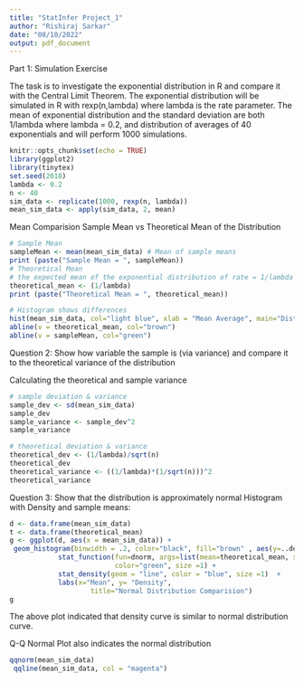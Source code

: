 ```yaml
---
title: "StatInfer Project_1"
author: "Rishiraj Sarkar"
date: "08/10/2022"
output: pdf_document
---
```


Part 1: Simulation Exercise

The task is to investigate the exponential distribution in R and compare it with the Central Limit Theorem. The exponential distribution will be simulated in R with rexp(n,lambda) where lambda is the rate parameter. The mean of exponential distribution and the standard deviation are both 1/lambda where lambda = 0.2, and distribution of averages of 40 exponentials and will perform 1000 simulations.

```r
knitr::opts_chunk$set(echo = TRUE)
library(ggplot2)
library(tinytex)
set.seed(2018)
lambda <- 0.2
n <- 40
sim_data <- replicate(1000, rexp(n, lambda))
mean_sim_data <- apply(sim_data, 2, mean)
```
Mean Comparision
Sample Mean vs Theoretical Mean of the Distribution

```r
# Sample Mean
sampleMean <- mean(mean_sim_data) # Mean of sample means
print (paste("Sample Mean = ", sampleMean))
# Theoretical Mean
# the expected mean of the exponential distribution of rate = 1/lambda
theoretical_mean <- (1/lambda)
print (paste("Theoretical Mean = ", theoretical_mean))
```
```r
# Histogram shows differences
hist(mean_sim_data, col="light blue", xlab = "Mean Average", main="Distribution of Exponential Average")
abline(v = theoretical_mean, col="brown")
abline(v = sampleMean, col="green")
```
Question 2: Show how variable the sample is (via variance) and compare it to the theoretical variance of the distribution

Calculating the theoretical and sample variance
```r
# sample deviation & variance
sample_dev <- sd(mean_sim_data)
sample_dev
sample_variance <- sample_dev^2
sample_variance
```

```r
# theoretical deviation & variance
theoretical_dev <- (1/lambda)/sqrt(n)
theoretical_dev
theoretical_variance <- ((1/lambda)*(1/sqrt(n)))^2
theoretical_variance
```
Question 3: Show that the distribution is approximately normal
Histogram with Density and sample means:
```r
d <- data.frame(mean_sim_data)
t <- data.frame(theoretical_mean)
g <- ggplot(d, aes(x = mean_sim_data)) +
 geom_histogram(binwidth = .2, color="black", fill="brown" , aes(y=..density..))+
            stat_function(fun=dnorm, args=list(mean=theoretical_mean, sd=sd(mean_sim_data)), 
                          color="green", size =1) +
            stat_density(geom = "line", color = "blue", size =1)  +
            labs(x="Mean", y= "Density", 
                    title="Normal Distribution Comparision")
g
```
The above plot indicated that density curve is similar to normal distribution curve.

Q-Q Normal Plot also indicates the normal distribution
```r
qqnorm(mean_sim_data)
 qqline(mean_sim_data, col = "magenta")
```